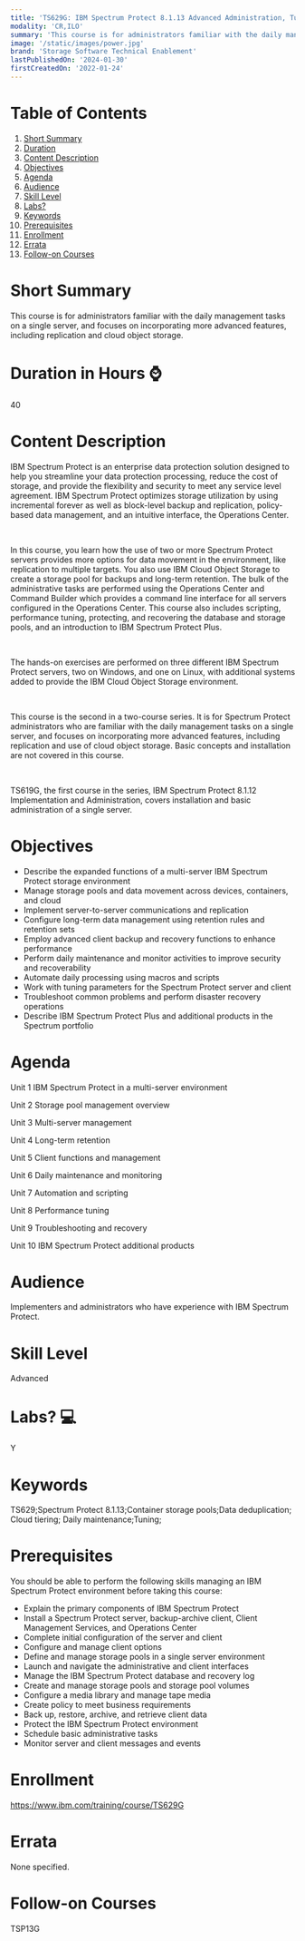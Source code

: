 ```yaml
---
title: 'TS629G: IBM Spectrum Protect 8.1.13 Advanced Administration, Tuning, and Troubleshooting'
modality: 'CR,ILO'
summary: 'This course is for administrators familiar with the daily management tasks on a single server, and focuses on incorporating more advanced features, including replication and cloud object storage.'
image: '/static/images/power.jpg'
brand: 'Storage Software Technical Enablement'
lastPublishedOn: '2024-01-30'
firstCreatedOn: '2022-01-24'
---
```

# Table of Contents
1.  [Short Summary](#short-summary)
2.  [Duration](#duration-in-hours-)
3.  [Content Description](#content-description)
4.  [Objectives](#objectives)
5.  [Agenda](#agenda)
6.  [Audience](#audience)
7.  [Skill Level](#skill-level)
8.  [Labs?](#labs-)
9.  [Keywords](#keywords)
10. [Prerequisites](#prerequisites)
11. [Enrollment](#enrollment)
12. [Errata](#errata)
13. [Follow-on Courses](#follow-on-courses)

# Short Summary
This course is for administrators familiar with the daily management tasks on a single server, and focuses on incorporating more advanced features, including replication and cloud object storage.

# Duration in Hours ⌚
40

# Content Description
IBM Spectrum Protect is an enterprise data protection solution designed to help you streamline your data protection processing, reduce the cost of storage, and provide the flexibility and security to meet any service level agreement. IBM Spectrum Protect optimizes storage utilization by using incremental forever as well as block-level backup and replication, policy-based data management, and an intuitive interface, the Operations Center.

 

In this course, you learn how the use of two or more Spectrum Protect servers provides more options for data movement in the environment, like replication to multiple targets. You also use IBM Cloud Object Storage to create a storage pool for backups and long-term retention. The bulk of the administrative tasks are performed using the Operations Center and Command Builder which provides a command line interface for all servers configured in the Operations Center. This course also includes scripting, performance tuning, protecting, and recovering the database and storage pools, and an introduction to IBM Spectrum Protect Plus.

 

The hands-on exercises are performed on three different IBM Spectrum Protect servers, two on Windows, and one on Linux, with additional systems added to provide the IBM Cloud Object Storage environment.

 

This course is the second in a two-course series. It is for Spectrum Protect administrators who are familiar with the daily management tasks on a single server, and focuses on incorporating more advanced features, including replication and use of cloud object storage. Basic concepts and installation are not covered in this course. 

 

TS619G, the first course in the series, IBM Spectrum Protect 8.1.12 Implementation and Administration, covers installation and basic administration of a single server.



# Objectives
* Describe the expanded functions of a multi-server IBM Spectrum Protect storage environment
* Manage storage pools and data movement across devices, containers, and cloud
* Implement server-to-server communications and replication
* Configure long-term data management using retention rules and retention sets
* Employ advanced client backup and recovery functions to enhance performance
* Perform daily maintenance and monitor activities to improve security and recoverability
* Automate daily processing using macros and scripts
* Work with tuning parameters for the Spectrum Protect server and client
* Troubleshoot common problems and perform disaster recovery operations
* Describe IBM Spectrum Protect Plus and additional products in the Spectrum portfolio


# Agenda
Unit 1 IBM Spectrum Protect in a multi-server environment

Unit 2 Storage pool management overview

Unit 3 Multi-server management

Unit 4 Long-term retention

Unit 5 Client functions and management

Unit 6 Daily maintenance and monitoring

Unit 7 Automation and scripting

Unit 8 Performance tuning

Unit 9 Troubleshooting and recovery

Unit 10 IBM Spectrum Protect additional products



# Audience
Implementers and administrators who have experience with IBM Spectrum Protect.



# Skill Level
Advanced

# Labs? 💻
Y

# Keywords
TS629;Spectrum Protect 8.1.13;Container storage pools;Data deduplication; Cloud tiering; Daily maintenance;Tuning;

# Prerequisites
You should be able to perform the following skills managing an IBM Spectrum Protect environment before taking this course:

* Explain the primary components of IBM Spectrum Protect
* Install a Spectrum Protect server, backup-archive client, Client Management Services, and Operations Center
* Complete initial configuration of the server and client
* Configure and manage client options
* Define and manage storage pools in a single server environment
* Launch and navigate the administrative and client interfaces
* Manage the IBM Spectrum Protect database and recovery log
* Create and manage storage pools and storage pool volumes
* Configure a media library and manage tape media
* Create policy to meet business requirements
* Back up, restore, archive, and retrieve client data
* Protect the IBM Spectrum Protect environment
* Schedule basic administrative tasks
* Monitor server and client messages and events


# Enrollment
https://www.ibm.com/training/course/TS629G

# Errata
None specified.

# Follow-on Courses
TSP13G

